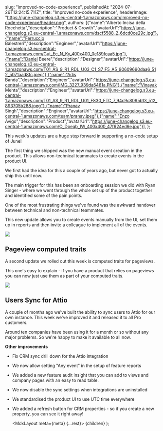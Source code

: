 

  slug: "improved-no-code-experience",
  publishedAt: "2024-07-26T12:24:15.711Z",
  title: "Improved no-code experience",
  headerImage: "https://june-changelog.s3.eu-central-1.amazonaws.com/improved-no-code-experience/header.png",
  authors: [{"name":"Alberto Incisa della Rocchetta","description":"Product & Growth","avatarUrl":"https://june-changelog.s3.eu-central-1.amazonaws.com/dscf5588_2_6dcd0ce29c.jpg"},{"name":"Ferruccio Balestreri","description":"Engineer","avatarUrl":"https://june-changelog.s3.eu-central-1.amazonaws.com/Gut_Ec_N_Ky_400x400_0c189fcaa5.jpg"},{"name":"Daniel Beere","description":"Designer","avatarUrl":"https://june-changelog.s3.eu-central-1.amazonaws.com/T01_AS_9_R1_RDL_U03_C1_S7_F5_A5_90609690daa6_512_5071aad8fc.jpeg"},{"name":"Adis Banda","description":"Engineer","avatarUrl":"https://june-changelog.s3.eu-central-1.amazonaws.com/IMG_3227_939da5481a.PNG"},{"name":"Vinayak Mehta","description":"Engineer","avatarUrl":"https://june-changelog.s3.eu-central-1.amazonaws.com/T01_AS_9_R1_RDL_U01_F830_FTC_7_94c9c8095b13_512_893705b288.jpeg"},{"name":"Pranav Singh","description":"Engineer","avatarUrl":"https://june-changelog.s3.eu-central-1.amazonaws.com/team/pranav.jpeg"},{"name":"Enzo Avigo","description":"Product","avatarUrl":"https://june-changelog.s3.eu-central-1.amazonaws.com/O_Doeqb_IW_400x400_47f624ed6e.jpg"}],
};

This week's updates are a huge step forward in supporting a no-code setup of June!

The first thing we shipped was the new manual event creation in the product. This allows non-technical teammates to create events in the product UI.

We first had the idea for this a couple of years ago, but never got to actually ship this until now.

The main trigger for this has been an onboarding session we did with Ryan Singer - where we went through the whole set up of the product together and identified some of the pain points.

One of the most frustrating things we've found was the awkward handover between technical and non-technical teammates.

This new update allows you to create events manually from the UI, set them up in reports and then invite a colleague to implement all of the events.


![](https://june-changelog.s3.eu-central-1.amazonaws.com/improved-no-code-experience/changelog-computed-traits-page-views.png)

## Pageview computed traits

A second update we rolled out this week is computed traits for pageviews.

This one's easy to explain - if you have a product that relies on pageviews you can now just use them as part of your computed traits.

![](https://june-changelog.s3.eu-central-1.amazonaws.com/improved-no-code-experience/changelog-attio-users-sync.png)

## Users Sync for Attio

A couple of months ago we've built the ability to sync users to Attio for our own instance. This week we've improved it and released it to all Pro customers.

Around ten companies have been using it for a month or so without any major problems. So we're happy to make it available to all now.

**Other improvements**

- Fix CRM sync drill down for the Attio integration
- We now allow setting "Any event" in the setup of feature reports
- We added a new feature audit insight that you can add to views and company pages with an easy to read table.
- We now disable the sync settings when integrations are uninstalled
- We standardised the product UI to use UTC time everywhere
- We added a refresh button for CRM properties - so if you create a new property, you can see it right away!



  <MdxLayout meta={meta} {...rest}>
    {children}
  </MdxLayout>
);
